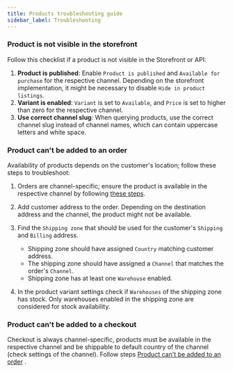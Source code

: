 ```yaml
---
title: Products troubleshooting guide
sidebar_label: Troubleshooting
---
```


### Product is not visible in the storefront

Follow this checklist if a product is not visible in the Storefront or API:

1. **Product is published**: Enable `Product is published` and `Available for purchase` for the respective channel. Depending on the storefront implementation, it might be necessary to disable `Hide in product listings`.
2. **Variant is enabled**: `Variant` is set to `Available`, and `Price` is set to higher than zero for the respective channel.
3. **Use correct channel slug**: When querying products, use the correct channel slug instead of channel names, which can contain uppercase letters and white space.

### Product can't be added to an order

Availability of products depends on the customer's location; follow these steps to troubleshoot:

1. Orders are channel-specific; ensure the product is available in the respective channel by following [these steps](#product-is-not-visible-in-the-storefront).
2. Add customer address to the order. Depending on the destination address and the channel, the product might not be available.
3. Find the `Shipping zone` that should be used for the customer's `Shipping` and `Billing` address.

   - Shipping zone should have assigned `Country` matching customer address.
   - The shipping zone should have assigned a `Channel` that matches the order's `Channel`.
   - Shipping zone has at least one `Warehouse` enabled.

4. In the product variant settings check if `Warehouses` of the shipping zone has stock. Only warehouses enabled in the shipping zone are considered for stock availability.

### Product can't be added to a checkout

Checkout is always channel-specific, products must be available in the respective channel and be shippable to default country of the channel (check settings of the channel). Follow steps [Product can't be added to an order](#product-cant-be-added-to-an-order) .
